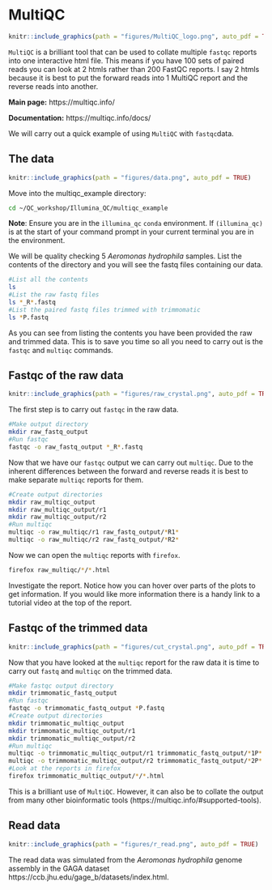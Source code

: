 # MultiQC
```r
knitr::include_graphics(path = "figures/MultiQC_logo.png", auto_pdf = TRUE)
``` 
`MultiQC` is a brilliant tool that can be used to collate multiple `fastqc` reports into one interactive html file. This means if you have 100 sets of paired reads you can look at 2 htmls rather than 200 FastQC reports. I say 2 htmls because it is best to put the forward reads into 1 MultiQC report and the reverse reads into another.

__Main page:__ https://multiqc.info/

__Documentation:__ https://multiqc.info/docs/

We will carry out a quick example of using `MultiQC` with `fastqc`data.

## The data
```r
knitr::include_graphics(path = "figures/data.png", auto_pdf = TRUE)
``` 

Move into the multiqc_example directory:

```bash
cd ~/QC_workshop/Illumina_QC/multiqc_example
```

__Note__: Ensure you are in the `illumina_qc` `conda` environment. If `(illumina_qc)` is at the start of your command prompt in your current terminal you are in the environment.

We will be quality checking 5 _Aeromonas hydrophila_ samples. List the contents of the directory and you will see the fastq files containing our data.

```bash
#List all the contents
ls
#List the raw fastq files
ls *_R*.fastq
#List the paired fastq files trimmed with trimmomatic
ls *P.fastq
```

As you can see from listing the contents you have been provided the raw and trimmed data. This is to save you time so all you need to carry out is the `fastqc` and `multiqc` commands.

## Fastqc of the raw data
```r
knitr::include_graphics(path = "figures/raw_crystal.png", auto_pdf = TRUE)
``` 

The first step is to carry out `fastqc` in the raw data.

```bash
#Make output directory
mkdir raw_fastq_output
#Run fastqc
fastqc -o raw_fastq_output *_R*.fastq
```

Now that we have our `fastqc` output we can carry out `multiqc`. Due to the inherent differences between the forward and reverse reads it is best to make separate `multiqc` reports for them.

```bash
#Create output directories
mkdir raw_multiqc_output
mkdir raw_multiqc_output/r1
mkdir raw_multiqc_output/r2
#Run multiqc
multiqc -o raw_multiqc/r1 raw_fastq_output/*R1*
multiqc -o raw_multiqc/r2 raw_fastq_output/*R2*
```

Now we can open the `multiqc` reports with `firefox`.

```bash
firefox raw_multiqc/*/*.html
```

Investigate the report. Notice how you can hover over parts of the plots to get information. If you would like more information there is a handy link to a tutorial video at the top of the report.

## Fastqc of the trimmed data
```r
knitr::include_graphics(path = "figures/cut_crystal.png", auto_pdf = TRUE)
``` 

Now that you have looked at the `multiqc` report for the raw data it is time to carry out `fastq` and `multiqc` on the trimmed data.

```bash
#Make fastqc output directory
mkdir trimmomatic_fastq_output
#Run fastqc
fastqc -o trimmomatic_fastq_output *P.fastq
#Create output directories
mkdir trimmomatic_multiqc_output
mkdir trimmomatic_multiqc_output/r1
mkdir trimmomatic_multiqc_output/r2
#Run multiqc
multiqc -o trimmomatic_multiqc_output/r1 trimmomatic_fastq_output/*1P*
multiqc -o trimmomatic_multiqc_output/r2 trimmomatic_fastq_output/*2P*
#Look at the reports in firefox
firefox trimmomatic_multiqc_output/*/*.html
```

This is a brilliant use of `MultiQC`. However, it can also be to collate the output from many other bioinformatic tools (https://multiqc.info/#supported-tools).

## Read data
```r
knitr::include_graphics(path = "figures/r_read.png", auto_pdf = TRUE)
``` 

The read data was simulated from the _Aeromonas hydrophila_ genome assembly in the GAGA dataset
https://ccb.jhu.edu/gage_b/datasets/index.html.